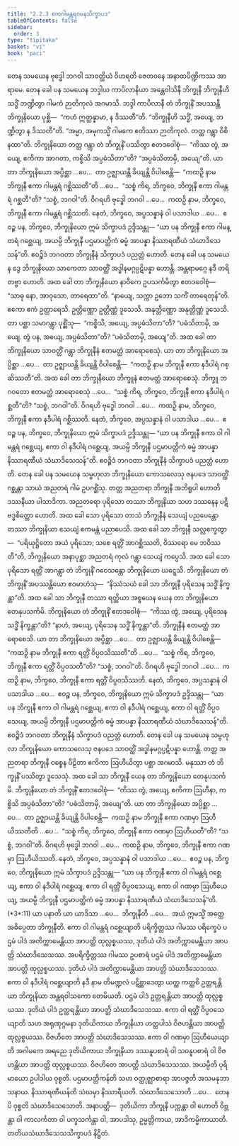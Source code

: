 ```yaml
---
title: "2.2.3 ဧကဂါမန္တရဂမနသိက္ခာပဒ"
tableOfContents: false
sidebar:
  order: 3
type: "tipitaka"
basket: "vi"
book: "paci"
---
```



<DynamicBreadcrumb />

<Division number="687" book="paci" e="ch" v="2" p="293">

<Paragraph number="2245" book="paci">
တေန သမယေန ဗုဒ္ဓေါ ဘဂဝါ သာဝတ္ထိယံ ဝိဟရတိ ဇေတဝနေ အနာထပိဏ္ဍိကဿ အာရာမေ. တေန ခေါ ပန သမယေန ဘဒ္ဒါယ ကာပိလာနိယာ အန္တေဝါသိနီ ဘိက္ခုနီ ဘိက္ခုနီဟိ သဒ္ဓိံ ဘဏ္ဍိတွာ ဂါမကံ ဉာတိကုလံ အဂမာသိ. ဘဒ္ဒါ ကာပိလာနီ တံ ဘိက္ခုနိံ အပဿန္တီ ဘိက္ခုနိယော ပုစ္ဆိ—  “ကဟံ ဣတ္ထန္နာမာ, န ဒိဿတီ”တိ. “ဘိက္ခုနီဟိ သဒ္ဓိံ, အယျေ, ဘဏ္ဍိတွာ န ဒိဿတီ”တိ. “အမ္မာ, အမုကသ္မိံ ဂါမကေ ဧတိဿာ ဉာတိကုလံ. တတ္ထ ဂန္တွာ ဝိစိနထာ”တိ. ဘိက္ခုနိယော တတ္ထ ဂန္တွာ တံ ဘိက္ခုနိံ ပဿိတွာ ဧတဒဝေါစုံ—  “ကိဿ တွံ, အယျေ, ဧကိကာ အာဂတာ, ကစ္စိသိ အပ္ပဓံသိတာ”တိ? “အပ္ပဓံသိတာမှိ, အယျေ”တိ.
</Paragraph>

<Paragraph number="2246" book="paci">
ယာ တာ ဘိက္ခုနိယော အပ္ပိစ္ဆာ …ပေ…  တာ ဥဇ္ဈာယန္တိ ခိယျန္တိ ဝိပါစေန္တိ—  “ကထဉှိ နာမ ဘိက္ခုနီ ဧကာ ဂါမန္တရံ ဂစ္ဆိဿတီ”တိ …ပေ…  “သစ္စံ ကိရ, ဘိက္ခဝေ, ဘိက္ခုနီ ဧကာ ဂါမန္တရံ ဂစ္ဆတီ”တိ? “သစ္စံ, ဘဂဝါ”တိ. ဝိဂရဟိ ဗုဒ္ဓေါ ဘဂဝါ …ပေ…  ကထဉှိ နာမ, ဘိက္ခဝေ, ဘိက္ခုနီ ဧကာ ဂါမန္တရံ ဂစ္ဆိဿတိ. နေတံ, ဘိက္ခဝေ, အပ္ပသန္နာနံ ဝါ ပသာဒါယ …ပေ…  ဧဝဉ္စ ပန, ဘိက္ခဝေ, ဘိက္ခုနိယော ဣမံ သိက္ခာပဒံ ဥဒ္ဒိသန္တု—
</Paragraph>

<Paragraph number="2247" book="paci">
<Emphasis>“ယာ ပန ဘိက္ခုနီ ဧကာ ဂါမန္တရံ ဂစ္ဆေယျ, အယမ္ပိ ဘိက္ခုနီ ပဌမာပတ္တိကံ ဓမ္မံ အာပန္နာ နိဿာရဏီယံ သံဃာဒိသေသန်”</Emphasis>တိ.
</Paragraph>

<Paragraph number="2248" book="paci">
ဧဝဉ္စိဒံ ဘဂဝတာ ဘိက္ခုနီနံ သိက္ခာပဒံ ပညတ္တံ ဟောတိ.
</Paragraph>

</Division>
<Division number="688" book="paci" e="ch" v="2" p="294">

<Paragraph number="2249" book="paci">
တေန ခေါ ပန သမယေန ဒွေ ဘိက္ခုနိယော သာကေတာ သာဝတ္ထိံ အဒ္ဓါနမဂ္ဂပ္ပဋိပန္နာ ဟောန္တိ. အန္တရာမဂ္ဂေ နဒီ တရိတဗ္ဗာ ဟောတိ. အထ ခေါ တာ ဘိက္ခုနိယော နာဝိကေ ဥပသင်္ကမိတွာ ဧတဒဝေါစုံ—  “သာဓု နော, အာဝုသော, တာရေထာ”တိ. “နာယျေ, သက္ကာ ဥဘော သကိံ တာရေတုန်”တိ. ဧကော ဧကံ ဥတ္တာရေသိ. ဥတ္တိဏ္ဏော ဥတ္တိဏ္ဏံ ဒူသေသိ. အနုတ္တိဏ္ဏော အနုတ္တိဏ္ဏံ ဒူသေသိ. တာ ပစ္ဆာ သမာဂန္တွာ ပုစ္ဆိံသု—  “ကစ္စိသိ, အယျေ, အပ္ပဓံသိတာ”တိ? “ပဓံသိတာမှိ, အယျေ. တွံ ပန, အယျေ, အပ္ပဓံသိတာ”တိ? “ပဓံသိတာမှိ, အယျေ”တိ.
</Paragraph>

<Paragraph number="2250" book="paci">
အထ ခေါ တာ ဘိက္ခုနိယော သာဝတ္ထိံ ဂန္တွာ ဘိက္ခုနီနံ ဧတမတ္ထံ အာရောစေသုံ. ယာ တာ ဘိက္ခုနိယော အပ္ပိစ္ဆာ …ပေ…  တာ ဥဇ္ဈာယန္တိ ခိယျန္တိ ဝိပါစေန္တိ—  “ကထဉှိ နာမ ဘိက္ခုနီ ဧကာ နဒီပါရံ ဂစ္ဆိဿတီ”တိ. အထ ခေါ တာ ဘိက္ခုနိယော ဘိက္ခူနံ ဧတမတ္ထံ အာရောစေသုံ. ဘိက္ခူ ဘဂဝတော ဧတမတ္ထံ အာရောစေသုံ …ပေ…  “သစ္စံ ကိရ, ဘိက္ခဝေ, ဘိက္ခုနီ ဧကာ နဒီပါရံ ဂစ္ဆတီ”တိ? “သစ္စံ, ဘဂဝါ”တိ. ဝိဂရဟိ ဗုဒ္ဓေါ ဘဂဝါ …ပေ…  ကထဉှိ နာမ, ဘိက္ခဝေ, ဘိက္ခုနီ ဧကာ နဒီပါရံ ဂစ္ဆိဿတိ. နေတံ, ဘိက္ခဝေ, အပ္ပသန္နာနံ ဝါ ပသာဒါယ …ပေ…  ဧဝဉ္စ ပန, ဘိက္ခဝေ, ဘိက္ခုနိယော ဣမံ သိက္ခာပဒံ ဥဒ္ဒိသန္တု—
</Paragraph>

<Paragraph number="2251" book="paci">
<Emphasis>“ယာ ပန ဘိက္ခုနီ ဧကာ ဝါ ဂါမန္တရံ ဂစ္ဆေယျ, ဧကာ ဝါ နဒီပါရံ ဂစ္ဆေယျ, အယမ္ပိ ဘိက္ခုနီ ပဌမာပတ္တိကံ ဓမ္မံ အာပန္နာ နိဿာရဏီယံ သံဃာဒိသေသန်”</Emphasis>တိ.
</Paragraph>

<Paragraph number="2252" book="paci">
ဧဝဉ္စိဒံ ဘဂဝတာ ဘိက္ခုနီနံ သိက္ခာပဒံ ပညတ္တံ ဟောတိ.
</Paragraph>

</Division>
<Division number="689" book="paci" e="ch" v="2" p="294">

<Paragraph number="2253" book="paci">
တေန ခေါ ပန သမယေန သမ္ဗဟုလာ ဘိက္ခုနိယော ကောသလေသု ဇနပဒေ သာဝတ္ထိံ ဂစ္ဆန္တာ သာယံ အညတရံ ဂါမံ ဥပဂစ္ဆိံသု. တတ္ထ အညတရာ ဘိက္ခုနီ အဘိရူပါ ဟောတိ ဒဿနီယာ ပါသာဒိကာ. အညတရော ပုရိသော တဿာ ဘိက္ခုနိယာ သဟ ဒဿနေန ပဋိဗဒ္ဓစိတ္တော ဟောတိ. အထ ခေါ သော ပုရိသော တာသံ ဘိက္ခုနီနံ သေယျံ ပညပေန္တော တဿာ ဘိက္ခုနိယာ သေယျံ ဧကမန္တံ ပညာပေသိ. အထ ခေါ သာ ဘိက္ခုနီ သလ္လက္ခေတွာ—  “ပရိယုဋ္ဌိတော အယံ ပုရိသော; သစေ ရတ္တိံ အာဂစ္ဆိဿတိ, ဝိဿရော မေ ဘဝိဿတီ”တိ, ဘိက္ခုနိယော အနာပုစ္ဆာ အညတရံ ကုလံ ဂန္တွာ သေယျံ ကပ္ပေသိ. အထ ခေါ သော ပုရိသော ရတ္တိံ အာဂန္တွာ တံ ဘိက္ခုနိံ ဂဝေသန္တော ဘိက္ခုနိယော ဃဋ္ဋေသိ. ဘိက္ခုနိယော တံ ဘိက္ခုနိံ အပဿန္တိယော ဧဝမာဟံသု—  “နိဿံသယံ ခေါ သာ ဘိက္ခုနီ ပုရိသေန သဒ္ဓိံ နိက္ခန္တာ”တိ.
</Paragraph>

<Paragraph number="2254" book="paci">
အထ ခေါ သာ ဘိက္ခုနီ တဿာ ရတ္တိယာ အစ္စယေန ယေန တာ ဘိက္ခုနိယော တေနုပသင်္ကမိ. ဘိက္ခုနိယော တံ ဘိက္ခုနိံ ဧတဒဝေါစုံ—  “ကိဿ တွံ, အယျေ, ပုရိသေန သဒ္ဓိံ နိက္ခန္တာ”တိ? “နာဟံ, အယျေ, ပုရိသေန သဒ္ဓိံ နိက္ခန္တာ”တိ. ဘိက္ခုနီနံ ဧတမတ္ထံ အာရောစေသိ. ယာ တာ ဘိက္ခုနိယော အပ္ပိစ္ဆာ …ပေ…  တာ ဥဇ္ဈာယန္တိ ခိယျန္တိ ဝိပါစေန္တိ—  “ကထဉှိ နာမ ဘိက္ခုနီ ဧကာ ရတ္တိံ ဝိပ္ပဝသိဿတီ”တိ …ပေ…  “သစ္စံ ကိရ, ဘိက္ခဝေ, ဘိက္ခုနီ ဧကာ ရတ္တိံ ဝိပ္ပဝသတီ”တိ? “သစ္စံ, ဘဂဝါ”တိ. ဝိဂရဟိ ဗုဒ္ဓေါ ဘဂဝါ …ပေ…  ကထဉှိ နာမ, ဘိက္ခဝေ, ဘိက္ခုနီ ဧကာ ရတ္တိံ ဝိပ္ပဝသိဿတိ. နေတံ, ဘိက္ခဝေ, အပ္ပသန္နာနံ ဝါ ပသာဒါယ …ပေ…  ဧဝဉ္စ ပန, ဘိက္ခဝေ, ဘိက္ခုနိယော ဣမံ သိက္ခာပဒံ ဥဒ္ဒိသန္တု—
</Paragraph>

<Paragraph number="2255" book="paci">
<Emphasis>“ယာ ပန ဘိက္ခုနီ ဧကာ ဝါ ဂါမန္တရံ ဂစ္ဆေယျ, ဧကာ ဝါ နဒီပါရံ ဂစ္ဆေယျ, ဧကာ ဝါ ရတ္တိံ ဝိပ္ပဝသေယျ, အယမ္ပိ ဘိက္ခုနီ ပဌမာပတ္တိကံ ဓမ္မံ အာပန္နာ နိဿာရဏီယံ သံဃာဒိသေသန်”</Emphasis>တိ.
</Paragraph>

<Paragraph number="2256" book="paci">
ဧဝဉ္စိဒံ ဘဂဝတာ ဘိက္ခုနီနံ သိက္ခာပဒံ ပညတ္တံ ဟောတိ.
</Paragraph>

</Division>
<Division number="690" book="paci" e="ch" v="2" p="295">

<Paragraph number="2257" book="paci">
တေန ခေါ ပန သမယေန သမ္ဗဟုလာ ဘိက္ခုနိယော ကောသလေသု ဇနပဒေ သာဝတ္ထိံ အဒ္ဓါနမဂ္ဂပ္ပဋိပန္နာ ဟောန္တိ. တတ္ထ အညတရာ ဘိက္ခုနီ ဝစ္စေန ပီဠိတာ ဧကိကာ ဩဟီယိတွာ ပစ္ဆာ အဂမာသိ. မနုဿာ တံ ဘိက္ခုနိံ ပဿိတွာ ဒူသေသုံ. အထ ခေါ သာ ဘိက္ခုနီ ယေန တာ ဘိက္ခုနိယော တေနုပသင်္ကမိ. ဘိက္ခုနိယော တံ ဘိက္ခုနိံ ဧတဒဝေါစုံ—  “ကိဿ တွံ, အယျေ, ဧကိကာ ဩဟီနာ, ကစ္စိသိ အပ္ပဓံသိတာ”တိ? “ပဓံသိတာမှိ, အယျေ”တိ.
</Paragraph>

<Paragraph number="2258" book="paci">
ယာ တာ ဘိက္ခုနိယော အပ္ပိစ္ဆာ …ပေ…  တာ ဥဇ္ဈာယန္တိ ခိယျန္တိ ဝိပါစေန္တိ—  ကထဉှိ နာမ ဘိက္ခုနီ ဧကာ ဂဏမှာ ဩဟီယိဿတီတိ …ပေ…  “သစ္စံ ကိရ, ဘိက္ခဝေ, ဘိက္ခုနီ ဧကာ ဂဏမှာ ဩဟီယတီ”တိ? “သစ္စံ, ဘဂဝါ”တိ. ဝိဂရဟိ ဗုဒ္ဓေါ ဘဂဝါ …ပေ…  ကထဉှိ နာမ, ဘိက္ခဝေ, ဘိက္ခုနီ ဧကာ ဂဏမှာ ဩဟီယိဿတိ. နေတံ, ဘိက္ခဝေ, အပ္ပသန္နာနံ ဝါ ပသာဒါယ …ပေ…  ဧဝဉ္စ ပန, ဘိက္ခဝေ, ဘိက္ခုနိယော ဣမံ သိက္ခာပဒံ ဥဒ္ဒိသန္တု—
</Paragraph>

</Division>
<Division number="691" book="paci" e="ch" v="2" p="296">

<Paragraph number="2259" book="paci">
<Emphasis>“ယာ ပန ဘိက္ခုနီ ဧကာ ဝါ ဂါမန္တရံ ဂစ္ဆေယျ, ဧကာ ဝါ နဒီပါရံ ဂစ္ဆေယျ, ဧကာ ဝါ ရတ္တိံ ဝိပ္ပဝသေယျ, ဧကာ ဝါ ဂဏမှာ ဩဟီယေယျ, အယမ္ပိ ဘိက္ခုနီ ပဌမာပတ္တိကံ ဓမ္မံ အာပန္နာ နိဿာရဏီယံ သံဃာဒိသေသန်”</Emphasis>တိ. (*3*:<Emphasis>11</Emphasis>)
</Paragraph>

</Division>
<Division number="692" book="paci" e="ch" v="2" p="296">

<Paragraph number="2260" book="paci">
<Emphasis>ယာ ပနာ</Emphasis>တိ ယာ ယာဒိသာ …ပေ…  <Emphasis>ဘိက္ခုနီ</Emphasis>တိ …ပေ…  အယံ ဣမသ္မိံ အတ္ထေ အဓိပ္ပေတာ ဘိက္ခုနီတိ.
</Paragraph>

<Paragraph number="2261" book="paci">
<Emphasis>ဧကာ ဝါ ဂါမန္တရံ ဂစ္ဆေယျာ</Emphasis>တိ ပရိက္ခိတ္တဿ ဂါမဿ ပရိက္ခေပံ ပဌမံ ပါဒံ အတိက္ကာမေန္တိယာ အာပတ္တိ ထုလ္လစ္စယဿ, ဒုတိယံ ပါဒံ အတိက္ကာမေန္တိယာ အာပတ္တိ သံဃာဒိသေသဿ.
</Paragraph>

<Paragraph number="2262" book="paci">
အပရိက္ခိတ္တဿ ဂါမဿ ဥပစာရံ ပဌမံ ပါဒံ အတိက္ကာမေန္တိယာ အာပတ္တိ ထုလ္လစ္စယဿ. ဒုတိယံ ပါဒံ အတိက္ကာမေန္တိယာ အာပတ္တိ သံဃာဒိသေသဿ.
</Paragraph>

<Paragraph number="2263" book="paci">
<Emphasis>ဧကာ ဝါ နဒီပါရံ ဂစ္ဆေယျာ</Emphasis>တိ နဒီ နာမ တိမဏ္ဍလံ ပဋိစ္ဆာဒေတွာ ယတ္ထ ကတ္ထစိ ဥတ္တရန္တိယာ ဘိက္ခုနိယာ အန္တရဝါသကော တေမိယတိ. ပဌမံ ပါဒံ ဥတ္တရန္တိယာ အာပတ္တိ ထုလ္လစ္စယဿ. ဒုတိယံ ပါဒံ ဥတ္တရန္တိယာ အာပတ္တိ သံဃာဒိသေသဿ.
</Paragraph>

<Paragraph number="2264" book="paci">
<Emphasis>ဧကာ ဝါ ရတ္တိံ ဝိပ္ပဝသေယျာ</Emphasis>တိ သဟ အရုဏုဂ္ဂမနာ ဒုတိယိကာယ ဘိက္ခုနိယာ ဟတ္ထပါသံ ဝိဇဟန္တိယာ အာပတ္တိ ထုလ္လစ္စယဿ. ဝိဇဟိတေ အာပတ္တိ သံဃာဒိသေသဿ.
</Paragraph>

<Paragraph number="2265" book="paci">
<Emphasis>ဧကာ ဝါ ဂဏမှာ ဩဟီယေယျာ</Emphasis>တိ အဂါမကေ အရညေ ဒုတိယိကာယ ဘိက္ခုနိယာ ဒဿနူပစာရံ ဝါ သဝနူပစာရံ ဝါ ဝိဇဟန္တိယာ အာပတ္တိ ထုလ္လစ္စယဿ. ဝိဇဟိတေ အာပတ္တိ သံဃာဒိသေသဿ.
</Paragraph>

<Paragraph number="2266" book="paci">
<Emphasis>အယမ္ပီ</Emphasis>တိ ပုရိမာယော ဥပါဒါယ ဝုစ္စတိ.
</Paragraph>

<Paragraph number="2267" book="paci">
<Emphasis>ပဌမာပတ္တိကန်</Emphasis>တိ သဟ ဝတ္ထုဇ္ဈာစာရာ အာပဇ္ဇတိ အသမနုဘာသနာယ.
</Paragraph>

<Paragraph number="2268" book="paci">
<Emphasis>နိဿာရဏီယန်</Emphasis>တိ သံဃမှာ နိဿာရီယတိ.
</Paragraph>

<Paragraph number="2269" book="paci">
<Emphasis>သံဃာဒိသေသော</Emphasis>တိ …ပေ…  တေနပိ ဝုစ္စတိ သံဃာဒိသေသောတိ.
</Paragraph>

</Division>
<Division number="693" book="paci" e="ch" v="2" p="296">

<Paragraph number="2270" book="paci">
အနာပတ္တိ—  ဒုတိယိကာ ဘိက္ခုနီ ပက္ကန္တာ ဝါ ဟောတိ ဝိဗ္ဘန္တာ ဝါ ကာလင်္ကတာ ဝါ ပက္ခသင်္ကန္တာ ဝါ, အာပဒါသု, ဥမ္မတ္တိကာယ, အာဒိကမ္မိကာယာတိ.

</Paragraph>
</Division>

<Paragraph number="2271" type="center" book="paci">
တတိယသံဃာဒိသေသသိက္ခာပဒံ နိဋ္ဌိတံ.
</Paragraph>